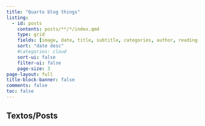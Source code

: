 ---
title: "Quarto blog things"
listing:
  - id: posts
    contents: posts/**/*/index.qmd
    type: grid
    fields: [image, date, title, subtitle, categories, author, reading-time]
    sort: "date desc"
    #categories: cloud
    sort-ui: false
    filter-ui: false
    page-size: 3
page-layout: full
title-block-banner: false
comments: false
toc: false
---

## Textos/Posts

::: {#posts}
:::
